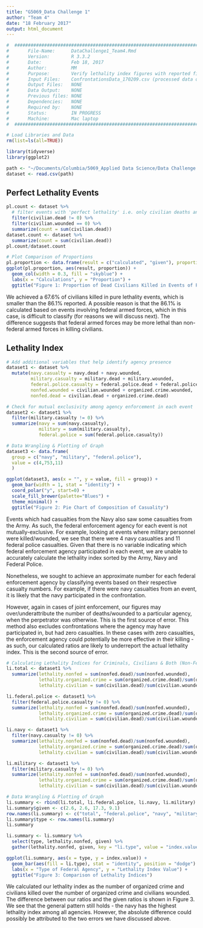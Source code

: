 ```yaml
---
title: "G5069_Data Challenge 1"
author: "Team 4"
date: "18 February 2017"
output: html_document
---
```

```r
#  ####################################################################### 
#       File-Name:      DataChallenge1_Team4.Rmd
#       Version:        R 3.3.2
#       Date:           Feb 18, 2017
#       Author:         MM
#       Purpose:        Verify lethality index figures with reported figures
#       Input Files:    ConfrontationsData_170209.csv (processed data on confrontations)
#       Output Files:   NONE
#       Data Output:    NONE
#       Previous files: NONE
#       Dependencies:   NONE
#       Required by:    NONE 
#       Status:         IN PROGRESS
#       Machine:        Mac laptop
#  #######################################################################

# Load Libraries and Data
rm(list=ls(all=TRUE))

library(tidyverse)
library(ggplot2)

path <- "~/Documents/Columbia/5069_Applied Data Science/Data Challenge 1/ConfrontationsData_170209.csv"
dataset <- read.csv(path)
```

## Perfect Lethality Events
```r
pl.count <- dataset %>%
  # filter events with 'perfect lethality' i.e. only civilian deaths and no civilian wounded
  filter(civilian.dead != 0) %>% 
  filter(civilian.wounded == 0) %>%
  summarize(count = sum(civilian.dead))
dataset.count <- dataset %>%
  summarize(count = sum(civilian.dead))
pl.count/dataset.count

# Plot Comparison of Proportions
pl.proportion <- data.frame(result = c("calculated", "given"), proportion = c(0.676, 0.861))
ggplot(pl.proportion, aes(result, proportion)) + 
  geom_col(width = 0.3, fill = "skyblue") + 
  labs(x = "Calculations", y = "Proportion") + 
  ggtitle("Figure 1: Proportion of Dead Civilians Killed in Events of Perfect Lethality")
```
We achieved a 67.6% of civilians killed in pure lethality events, which is smaller than the 86.1% reported. A possible reason is that the 86.1% is calculated based on events involving federal armed forces, which in this case, is difficult to classify (for reasons we will discuss next). The difference suggests that federal armed forces may be more lethal than non-federal armed forces in killing civilians.

## Lethality Index
```r
# Add additional variables that help identify agency presence
dataset1 <- dataset %>% 
  mutate(navy.casualty = navy.dead + navy.wounded,
         military.casualty = military.dead + military.wounded,
         federal.police.casualty = federal.police.dead + federal.police.wounded,
         nonfed.wounded = civilian.wounded + organized.crime.wounded,
         nonfed.dead = civilian.dead + organized.crime.dead)

# Check for mutual exclusivity among agency enforcement in each event
dataset2 <- dataset1 %>% 
  filter(military.casualty != 0) %>%
  summarize(navy = sum(navy.casualty),
            military = sum(military.casualty),
            federal.police = sum(federal.police.casualty))

# Data Wrangling & Plotting of Graph
dataset3 <- data.frame(
  group = c("navy", "military", "federal.police"),
  value = c(4,753,11)
  )

ggplot(dataset3, aes(x = "", y = value, fill = group)) +  
  geom_bar(width = 1, stat = "identity") + 
  coord_polar("y", start=0) +
  scale_fill_brewer(palette="Blues") +
  theme_minimal() +
  ggtitle("Figure 2: Pie Chart of Composition of Casuality")
```

Events which had casualties from the Navy also saw some casualties from the Army. As such, the federal enforcement agency for each event is not mutually-exclusive. For example, looking at events where military personnel were killed/wounded, we see that there were 4 navy casualties and 11 federal police casualties. Given that there is no variable indicating which federal enforcement agency participated in each event, we are unable to accurately calculate the lethality index sorted by the Army, Navy and Federal Police. 

Nonetheless, we sought to achieve an approximate number for each federal enforcement agency by classifying events based on their respective casualty numbers. For example, if there were navy casualties from an event, it is likely that the navy participated in the confrontation. 

However, again in cases of joint enforcement, our figures may over/underattribute the number of deaths/wounded to a particular agency, when the perpetrator was otherwise. This is the first source of error. This method also excludes confrontations where the agency may have participated in, but had zero casualties. In these cases with zero casualties, the enforcement agency could potentially be more effective in their killing - as such, our calculated ratios are likely to underreport the actual lethality index. This is the second source of error.

```r
# Calculating Lethality Indices for Criminals, Civilians & Both (Non-Fed)
li.total <- dataset1 %>%
  summarize(lethality.nonfed = sum(nonfed.dead)/sum(nonfed.wounded),
            lethality.organized.crime = sum(organized.crime.dead)/sum(organized.crime.wounded),
            lethality.civilian = sum(civilian.dead)/sum(civilian.wounded))

li.federal.police <- dataset1 %>%
  filter(federal.police.casualty != 0) %>%
  summarize(lethality.nonfed = sum(nonfed.dead)/sum(nonfed.wounded),
            lethality.organized.crime = sum(organized.crime.dead)/sum(organized.crime.wounded),
            lethality.civilian = sum(civilian.dead)/sum(civilian.wounded))

li.navy <- dataset1 %>%
  filter(navy.casualty != 0) %>%
  summarize(lethality.nonfed = sum(nonfed.dead)/sum(nonfed.wounded),
            lethality.organized.crime = sum(organized.crime.dead)/sum(organized.crime.wounded),
            lethality.civilian = sum(civilian.dead)/sum(civilian.wounded))

li.military <- dataset1 %>%
  filter(military.casualty != 0) %>%
  summarize(lethality.nonfed = sum(nonfed.dead)/sum(nonfed.wounded),
            lethality.organized.crime = sum(organized.crime.dead)/sum(organized.crime.wounded),
            lethality.civilian = sum(civilian.dead)/sum(civilian.wounded))

# Data Wrangling & Plotting of Graph
li.summary <- rbind(li.total, li.federal.police, li.navy, li.military)
li.summary$given <- c(2.6, 2.6, 17.3, 9.1)
row.names(li.summary) <- c("total", "federal.police", "navy", "military")
li.summary$type <- row.names(li.summary)
li.summary

li.summary <- li.summary %>%
  select(type, lethality.nonfed, given) %>%
  gather(lethality.nonfed, given, key = "li.type", value = "index.value")

ggplot(li.summary, aes(x = type, y = index.value)) + 
  geom_bar(aes(fill = li.type), stat = "identity", position = "dodge") +
  labs(x = "Type of Federal Agency", y = "Lethality Index Value") +
  ggtitle("Figure 3: Comparison of Lethality Indices")
```

We calculated our lethality index as the number of organized crime and civilians killed over the number of organized crime and civilians wounded. The difference between our ratios and the given ratios is shown in Figure 3. We see that the general pattern still holds - the navy has the highest lethality index among all agencies. However, the absolute difference could possibly be attributed to the two errors we have discussed above.

